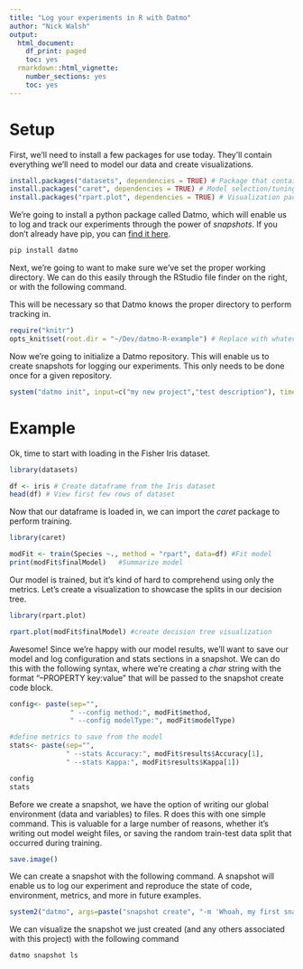 ```yaml
---
title: "Log your experiments in R with Datmo"
author: "Nick Walsh"
output:
  html_document:
    df_print: paged
    toc: yes
  rmarkdown::html_vignette:
    number_sections: yes
    toc: yes
---
```


Setup
=====

First, we'll need to install a few packages for use today. They'll contain everything we'll need to model our data and create visualizations.

```r
install.packages("datasets", dependencies = TRUE) # Package that contains the Iris dataset
install.packages("caret", dependencies = TRUE) # Model selection/tuning package
install.packages("rpart.plot", dependencies = TRUE) # Visualization package
```

We're going to install a python package called Datmo, which will enable us to log and track our experiments through the power of *snapshots*.
If you don't already have pip, you can [find it here](https://pip.pypa.io/en/stable/installing/).

```bash
pip install datmo
```

Next, we're going to want to make sure we've set the proper working directory. We can do this easily through the 
RStudio file finder on the right, or with the following command.

This will be necessary so that Datmo knows the proper directory to perform tracking in. 

```r
require("knitr")
opts_knit$set(root.dir = "~/Dev/datmo-R-example") # Replace with whatever your root directory for the project is
```

Now we're going to initialize a Datmo repository. This will enable us to create snapshots for logging our experiments.
This only needs to be done once for a given repository.

```r
system("datmo init", input=c("my new project","test description"), timeout=15)
```

Example
======

Ok, time to start with loading in the Fisher Iris dataset.

```r
library(datasets)

df <- iris # Create dataframe from the Iris dataset
head(df) # View first few rows of dataset
```

Now that our dataframe is loaded in, we can import the *caret* package to perform training.

```r
library(caret)

modFit <- train(Species ~., method = "rpart", data=df) #Fit model
print(modFit$finalModel)   #Summarize model
```

Our model is trained, but it's kind of hard to comprehend using only the metrics. Let's create a visualization to showcase the
splits in our decision tree.

```r
library(rpart.plot)

rpart.plot(modFit$finalModel) #create decision tree visualization
```

Awesome! Since we're happy with our model results, we'll want to save our model and log configuration and stats sections in a snapshot.
We can do this with the following syntax, where we're creating a *char* string with the format "--PROPERTY key:value" that will be passed to 
the snapshot create code block.

```r
config<- paste(sep="",
               " --config method:", modFit$method,
               " --config modelType:", modFit$modelType)

#define metrics to save from the model
stats<- paste(sep="",
              " --stats Accuracy:", modFit$results$Accuracy[1],
              " --stats Kappa:", modFit$results$Kappa[1])

config
stats
```


Before we create a snapshot, we have the option of writing our global environment (data and variables) to files. R does this with one simple command.
This is valuable for a large number of reasons, whether it's writing out model weight files, or saving the random train-test data split that occurred during training.

```r
save.image()
```

We can create a snapshot with the following command. A snapshot will enable us to log our experiment and reproduce the state of code, environment, metrics, and more in future examples.

```r
system2("datmo", args=paste("snapshot create", "-m 'Whoah, my first snapshot!'", config, stats))
```

We can visualize the snapshot we just created (and any others associated with this project) with the following command

```bash
datmo snapshot ls
```